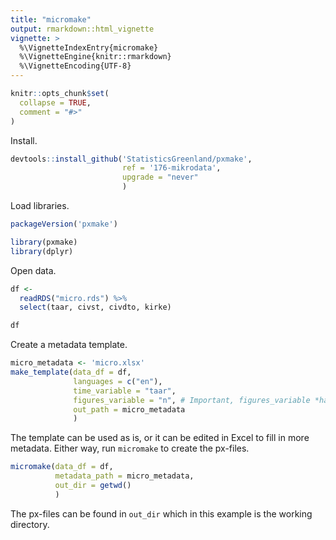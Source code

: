 ```yaml
---
title: "micromake"
output: rmarkdown::html_vignette
vignette: >
  %\VignetteIndexEntry{micromake}
  %\VignetteEngine{knitr::rmarkdown}
  %\VignetteEncoding{UTF-8}
---
```


```r
knitr::opts_chunk$set(
  collapse = TRUE,
  comment = "#>"
)
```

Install.
```r
devtools::install_github('StatisticsGreenland/pxmake',
                         ref = '176-mikrodata',
                         upgrade = "never"
                         )
```

Load libraries.

```r
packageVersion('pxmake')

library(pxmake)
library(dplyr)
```

Open data.

```r
df <- 
  readRDS("micro.rds") %>% 
  select(taar, civst, civdto, kirke)

df
```

Create a metadata template.

```r
micro_metadata <- 'micro.xlsx' 
make_template(data_df = df, 
              languages = c("en"),
              time_variable = "taar",
              figures_variable = "n", # Important, figures_variable *has* to be "n"
              out_path = micro_metadata
              )
```

The template can be used as is, or it can be edited in Excel to fill in more metadata. Either way, run `micromake` to create the px-files.

```r
micromake(data_df = df, 
          metadata_path = micro_metadata,
          out_dir = getwd()
          )
```

The px-files can be found in `out_dir` which in this example is the working directory.
